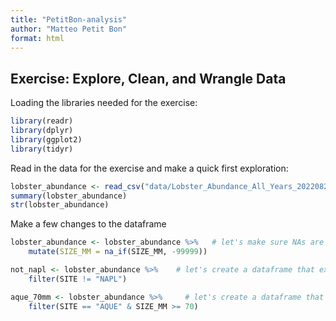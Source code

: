 ```yaml
---
title: "PetitBon-analysis"
author: "Matteo Petit Bon"
format: html
---
```


## Exercise: Explore, Clean, and Wrangle Data

Loading the libraries needed for the exercise:
```r
library(readr)
library(dplyr)
library(ggplot2)
library(tidyr)
```

Read in the data for the exercise and make a quick first exploration:
```r
lobster_abundance <- read_csv("data/Lobster_Abundance_All_Years_20220829.csv")
summary(lobster_abundance)
str(lobster_abundance)
```

Make a few changes to the dataframe
```r
lobster_abundance <- lobster_abundance %>%   # let's make sure NAs are properly recognized
    mutate(SIZE_MM = na_if(SIZE_MM, -99999))

not_napl <- lobster_abundance %>%    # let's create a dataframe that excludes obs from site=NAPL
    filter(SITE != "NAPL")

aque_70mm <- lobster_abundance %>%     # let's create a dataframe that include only site=AQUE & carapace length > 70 mm
    filter(SITE == "AQUE" & SIZE_MM >= 70)
```





















